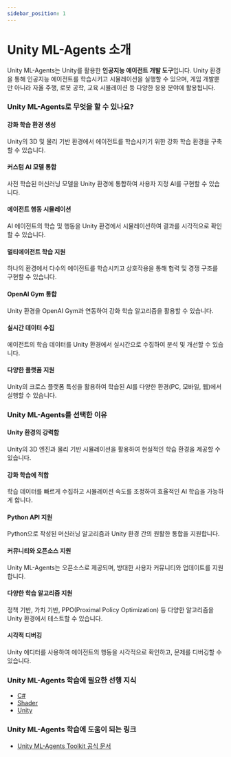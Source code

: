 ```yaml
---
sidebar_position: 1
---
```


# Unity ML-Agents 소개

Unity ML-Agents는 Unity를 활용한 **인공지능 에이전트 개발 도구**입니다. Unity 환경을 통해 인공지능 에이전트를 학습시키고 시뮬레이션을 실행할 수 있으며, 게임 개발뿐만 아니라 자율 주행, 로봇 공학, 교육 시뮬레이션 등 다양한 응용 분야에 활용됩니다.

### Unity ML-Agents로 무엇을 할 수 있나요?

#### 강화 학습 환경 생성

Unity의 3D 및 물리 기반 환경에서 에이전트를 학습시키기 위한 강화 학습 환경을 구축할 수 있습니다.

#### 커스텀 AI 모델 통합

사전 학습된 머신러닝 모델을 Unity 환경에 통합하여 사용자 지정 AI를 구현할 수 있습니다.

#### 에이전트 행동 시뮬레이션

AI 에이전트의 학습 및 행동을 Unity 환경에서 시뮬레이션하여 결과를 시각적으로 확인할 수 있습니다.

#### 멀티에이전트 학습 지원

하나의 환경에서 다수의 에이전트를 학습시키고 상호작용을 통해 협력 및 경쟁 구조를 구현할 수 있습니다.

#### OpenAI Gym 통합

Unity 환경을 OpenAI Gym과 연동하여 강화 학습 알고리즘을 활용할 수 있습니다.

#### 실시간 데이터 수집

에이전트의 학습 데이터를 Unity 환경에서 실시간으로 수집하여 분석 및 개선할 수 있습니다.

#### 다양한 플랫폼 지원

Unity의 크로스 플랫폼 특성을 활용하여 학습된 AI를 다양한 환경(PC, 모바일, 웹)에서 실행할 수 있습니다.

### Unity ML-Agents를 선택한 이유

#### Unity 환경의 강력함

Unity의 3D 엔진과 물리 기반 시뮬레이션을 활용하여 현실적인 학습 환경을 제공할 수 있습니다.

#### 강화 학습에 적합

학습 데이터를 빠르게 수집하고 시뮬레이션 속도를 조정하여 효율적인 AI 학습을 가능하게 합니다.

#### Python API 지원

Python으로 작성된 머신러닝 알고리즘과 Unity 환경 간의 원활한 통합을 지원합니다.

#### 커뮤니티와 오픈소스 지원

Unity ML-Agents는 오픈소스로 제공되며, 방대한 사용자 커뮤니티와 업데이트를 지원합니다.

#### 다양한 학습 알고리즘 지원

정책 기반, 가치 기반, PPO(Proximal Policy Optimization) 등 다양한 알고리즘을 Unity 환경에서 테스트할 수 있습니다.

#### 시각적 디버깅

Unity 에디터를 사용하여 에이전트의 행동을 시각적으로 확인하고, 문제를 디버깅할 수 있습니다.

### Unity ML-Agents 학습에 필요한 선행 지식

- [C#](./../c-sharp/intro)
- [Shader](./../shader/intro)
- [Unity](./../unity/intro)

### Unity ML-Agents 학습에 도움이 되는 링크

- [Unity ML-Agents Toolkit 공식 문서](https://github.com/Unity-Technologies/ml-agents)
